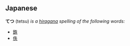 ==Japanese==
'''てつ''' (tetsu) ''is a [[hiragana]] spelling of the following words:''
* [[鉄]]
* [[佚]]